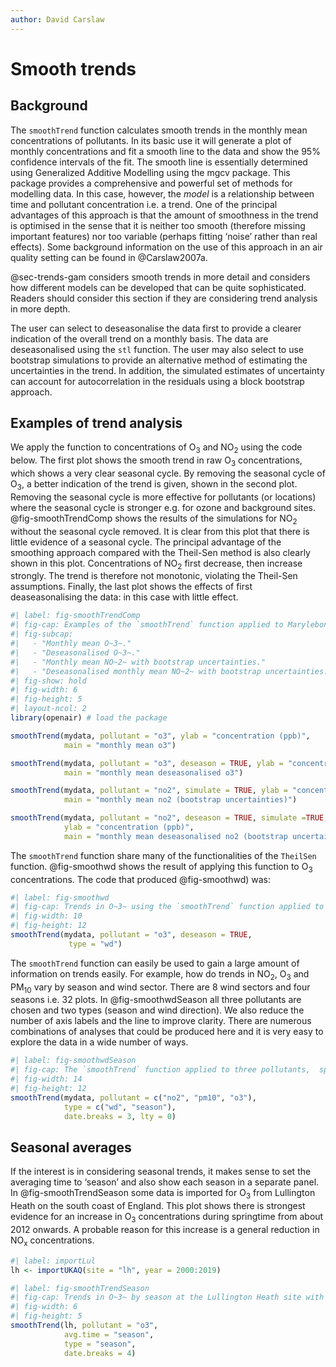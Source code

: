 ```yaml
---
author: David Carslaw
---
```


# Smooth trends {#sec-smoothTrend}

## Background {#sec-SmoothTrendInfo}

The `smoothTrend` function calculates smooth trends in the monthly mean concentrations of pollutants. In its basic use it will generate a plot of monthly concentrations and fit a smooth line to the data and show the 95% confidence intervals of the fit. The smooth line is essentially determined using Generalized Additive Modelling using the [mgcv]{.pkg} package. This package provides a comprehensive and powerful set of methods for modelling data. In this case, however, the *model* is a relationship between time and pollutant concentration i.e. a trend. One of the principal advantages of this approach is that the amount of smoothness in the trend is optimised in the sense that it is neither too smooth (therefore missing important features) nor too variable (perhaps fitting 'noise' rather than real effects). Some background information on the use of this approach in an air quality setting can be found in @Carslaw2007a.

@sec-trends-gam considers smooth trends in more detail and considers how different models can be developed that can be quite sophisticated. Readers should consider this section if they are considering trend analysis in more depth.

The user can select to deseasonalise the data first to provide a clearer indication of the overall trend on a monthly basis. The data are deseasonalised using the `stl` function. The user may also select to use bootstrap simulations to provide an alternative method of estimating the uncertainties in the trend. In addition, the simulated estimates of uncertainty can account for autocorrelation in the residuals using a block bootstrap approach.

## Examples of trend analysis

We apply the function to concentrations of O~3~ and NO~2~ using the code below. The first plot shows the smooth trend in raw O~3~ concentrations, which shows a very clear seasonal cycle. By removing the seasonal cycle of O~3~, a better indication of the trend is given, shown in the second plot. Removing the seasonal cycle is more effective for pollutants (or locations) where the seasonal cycle is stronger e.g. for ozone and background sites. @fig-smoothTrendComp shows the results of the simulations for NO~2~ without the seasonal cycle removed. It is clear from this plot that there is little evidence of a seasonal cycle. The principal advantage of the smoothing approach compared with the Theil-Sen method is also clearly shown in this plot. Concentrations of NO~2~ first decrease, then increase strongly. The trend is therefore not monotonic, violating the Theil-Sen assumptions. Finally, the last plot shows the effects of first deaseasonalising the data: in this case with little effect.

```r
#| label: fig-smoothTrendComp
#| fig-cap: Examples of the `smoothTrend` function applied to Marylebone Road.'
#| fig-subcap: 
#|   - "Monthly mean O~3~."
#|   - "Deseasonalised O~3~."
#|   - "Monthly mean NO~2~ with bootstrap uncertainties."
#|   - "Deseasonalised monthly mean NO~2~ with bootstrap uncertainties."
#| fig-show: hold
#| fig-width: 6
#| fig-height: 5
#| layout-ncol: 2
library(openair) # load the package

smoothTrend(mydata, pollutant = "o3", ylab = "concentration (ppb)",
            main = "monthly mean o3")

smoothTrend(mydata, pollutant = "o3", deseason = TRUE, ylab = "concentration (ppb)",
            main = "monthly mean deseasonalised o3")

smoothTrend(mydata, pollutant = "no2", simulate = TRUE, ylab = "concentration (ppb)",
            main = "monthly mean no2 (bootstrap uncertainties)")

smoothTrend(mydata, pollutant = "no2", deseason = TRUE, simulate =TRUE,
            ylab = "concentration (ppb)",
            main = "monthly mean deseasonalised no2 (bootstrap uncertainties)")
```

The `smoothTrend` function share many of the functionalities of the `TheilSen` function. @fig-smoothwd shows the result of applying this function to O~3~ concentrations. The code that produced @fig-smoothwd) was:

```r
#| label: fig-smoothwd
#| fig-cap: Trends in O~3~ using the `smoothTrend` function applied to Marylebone Road. The shading shows the estimated 95% confidence intervals.
#| fig-width: 10
#| fig-height: 12
smoothTrend(mydata, pollutant = "o3", deseason = TRUE,
             type = "wd")
```

The `smoothTrend` function can easily be used to gain a large amount of information on trends easily. For example, how do trends in NO~2~, O~3~ and PM~10~ vary by season and wind sector. There are 8 wind sectors and four seasons i.e. 32 plots. In @fig-smoothwdSeason all three pollutants are chosen and two types (season and wind direction). We also reduce the number of axis labels and the line to improve clarity. There are numerous combinations of analyses that could be produced here and it is very easy to explore the data in a wide number of ways.

```r
#| label: fig-smoothwdSeason
#| fig-cap: The `smoothTrend` function applied to three pollutants,  split by wind sector and season.
#| fig-width: 14
#| fig-height: 12
smoothTrend(mydata, pollutant = c("no2", "pm10", "o3"), 
            type = c("wd", "season"),
            date.breaks = 3, lty = 0)
```

## Seasonal averages

If the interest is in considering seasonal trends, it makes sense to set the averaging time to 'season' and also show each season in a separate panel. In @fig-smoothTrendSeason some data is imported for O~3~ from Lullington Heath on the south coast of England. This plot shows there is strongest evidence for an increase in O~3~ concentrations during springtime from about 2012 onwards. A probable reason for this increase is a general reduction in NO~x~ concentrations.

```r
#| label: importLul
lh <- importUKAQ(site = "lh", year = 2000:2019)
```

```r
#| label: fig-smoothTrendSeason
#| fig-cap: Trends in O~3~ by season at the Lullington Heath site with a seasonal averaging time and panel for each season.
#| fig-width: 6
#| fig-height: 5
smoothTrend(lh, pollutant = "o3",
            avg.time = "season",
            type = "season",
            date.breaks = 4)
```
